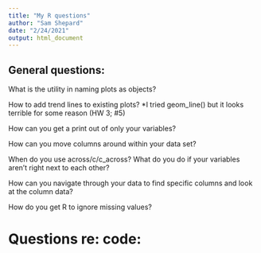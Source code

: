 ```yaml
---
title: "My R questions"
author: "Sam Shepard"
date: "2/24/2021"
output: html_document
---
```


## General questions:
What is the utility in naming plots as objects?

How to add trend lines to existing plots?
*I tried geom_line() but it looks terrible for some reason (HW 3; #5)

How can you get a print out of only your variables?

How can you move columns around within your data set?

When do you use across/c/c_across? What do you do if your variables aren't right next to each other?

How can you navigate through your data to find specific columns and look at the column data?

How do you get R to ignore missing values?


# Questions re: code:
```r



```


```r



```




